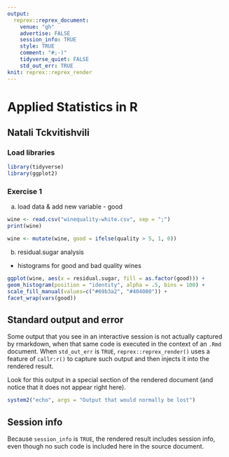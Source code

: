 ```yaml
---
output:
  reprex::reprex_document:
    venue: "gh"
    advertise: FALSE
    session_info: TRUE
    style: TRUE
    comment: "#;-)"
    tidyverse_quiet: FALSE
    std_out_err: TRUE
knit: reprex::reprex_render
---
```


# Applied Statistics in R
## Natali Tckvitishvili

### Load libraries

```r
library(tidyverse)
library(ggplot2)
```

### Exercise 1

a. load data & add new variable - good

```r
wine <- read.csv("winequality-white.csv", sep = ";")
print(wine)

wine <- mutate(wine, good = ifelse(quality > 5, 1, 0))
```

b. residual.sugar analysis
* histograms for good and bad quality wines

```r
ggplot(wine, aes(x = residual.sugar, fill = as.factor(good))) +
geom_histogram(position = "identity", alpha = .5, bins = 100) +
scale_fill_manual(values=c("#69b3a2", "#404080")) +
facet_wrap(vars(good))
```

## Standard output and error

Some output that you see in an interactive session is not actually captured by rmarkdown, when that same code is executed in the context of an `.Rmd` document. When `std_out_err` is `TRUE`, `reprex::reprex_render()` uses a feature of `callr:r()` to capture such output and then injects it into the rendered result.

Look for this output in a special section of the rendered document (and notice that it does not appear right here).

```r
system2("echo", args = "Output that would normally be lost")
```

## Session info

Because `session_info` is `TRUE`, the rendered result includes session info, even though no such code is included here in the source document. 
